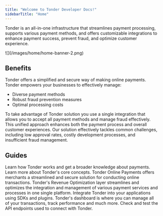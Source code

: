 ```yaml
---
title: "Welcome to Tonder Developer Docs!"
sidebarTitle: "Home"
---
```


Tonder is an all-in-one infrastructure that streamlines payment processing, supports various payment methods, and offers customizable integrations to enhance payment success, prevent fraud, and optimize customer experience.

<Frame>![](/images/home/home-banner-2.png) </Frame>

## Benefits
Tonder offers a simplified and secure way of making online payments. Tonder empowers your businesses to effectively manage:

- Diverse payment methods
- Robust fraud prevention measures
- Optimal processing costs

To take advantage of Tonder solution you use a single integration that allows you to accept all payment methods and manage fraud effectively. This unified approach enhances both the payment process and overall customer experiences. Our solution effectively tackles common challenges, including low approval rates, costly development processes, and insufficient fraud management.

## Guides

<CardGroup>

  <Card title="Get Started" iconType="solid" icon="flag-checkered" href="/introduction/getting-started">
    Learn how Tonder works and get a broader knowledge about payments.
  </Card>

  <Card title="Core Concepts" iconType="solid" icon="heart-pulse" href="/core-concepts/payment-lifecycle">
    Learn more about Tonder's core concepts.
  </Card>

  <Card title="Online Payments" iconType="solid" icon="wallet" href="/online-payments/overview">
    Tonder Online Payments offers merchants a streamlined and secure solution for conducting online transactions.
  </Card>

  <Card title="Revenue Optimization" iconType="solid" icon="sitemap" href="/revenue-optimization/overview">
    Tonder's Revenue Optimization layer streamlines and optimizes the integration and management of various payment services and processes in one single platform.
  </Card>

  <Card title="Integrate Tonder" icon="window" href="/integration/intro">
    Integrate Tonder into your applications using SDKs and plugins.
  </Card>

  <Card title="Dashboard" icon="grid-horizontal" href="/dashboard/dashboard-overview">
    Tonder's dashboard is where you can manage all of your transactions, track performance and much more.
  </Card>

</CardGroup>

<Card title="API Reference" iconType="solid" icon="square-terminal" href="/reference/overview">
  Check and test the API endpoints used to connect with Tonder.
</Card>
